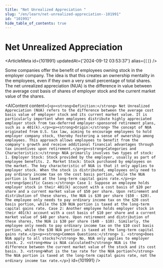 ```yaml
---
title: "Net Unrealized Appreciation "
slug: "/en/learn/net-unrealized-appreciation--101991"
id: "101991"
hide_table_of_contents: true
---
```



# Net Unrealized Appreciation 

<ArticleMeta id={101991} updatedAt={'2024-09-12 03:53:37'} alias={`[]`} />
<div className='border-solid border-b border-t-0 my-4 border-[var(--ifm-color-gray-300)]' />

Some companies offer the benefit of employees owning stock in the employer company. The idea is that this creates an ownership mentality in the employees, even if they own a very small percentage of total shares. The net unrealized appreciation (NUA) is the difference in value between the average cost basis of shares of employer stock and the current market value of the shares.

<AIContent content={`<p><strong>Definition:</strong> Net Unrealized Appreciation (NUA) refers to the difference between the average cost basis value of employer stock and its current market value. It is particularly important when employees distribute highly appreciated employer stock from tax-deferred employer-sponsored retirement plans, such as a 401(k).</p><p><strong>Origin:</strong> The concept of NUA originated from U.S. tax law, aiming to encourage employees to hold employer company stock, thereby fostering a sense of ownership among employees. This approach allows employees to benefit from the company's growth and receive additional financial advantages through tax incentives upon retirement.</p><p><strong>Categories and Characteristics:</strong> NUA primarily involves two types of stock: 1. Employer Stock: Stock provided by the employer, usually as part of employee benefits. 2. Market Stock: Stock purchased by employees on the market. The key characteristic of NUA is that it only applies to employer stock. When the stock is distributed, employees only need to pay ordinary income tax on the cost basis portion, while the NUA portion is taxed at the long-term capital gains rate.</p><p><strong>Specific Cases:</strong> Case 1: Suppose an employee holds employer stock in their 401(k) account with a cost basis of $20 per share and a current market value of $50 per share. Upon retirement and distribution of these shares, the NUA is $30 per share ($50 - $20). The employee only needs to pay ordinary income tax on the $20 cost basis portion, while the $30 NUA portion is taxed at the long-term capital gains rate. Case 2: Another employee holds employer stock in their 401(k) account with a cost basis of $10 per share and a current market value of $40 per share. Upon retirement and distribution of these shares, the NUA is $30 per share ($40 - $10). Similarly, the employee only needs to pay ordinary income tax on the $10 cost basis portion, while the $30 NUA portion is taxed at the long-term capital gains rate.</p><p><strong>Common Questions:</strong> 1. <strong>Does NUA apply to all stocks?</strong> No, NUA only applies to employer stock. 2. <strong>How is NUA calculated?</strong> NUA is the difference between the current market value of the stock and its cost basis. 3. <strong>What is the tax rate for the NUA portion?</strong> The NUA portion is taxed at the long-term capital gains rate, not the ordinary income tax rate.</p>`} id={101991} />
